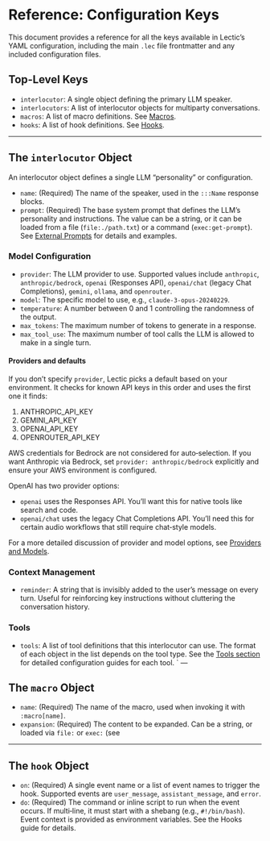 # Reference: Configuration Keys

This document provides a reference for all the keys available in Lectic's
YAML configuration, including the main `.lec` file frontmatter and any
included configuration files.

## Top-Level Keys

- `interlocutor`: A single object defining the primary LLM speaker.
- `interlocutors`: A list of interlocutor objects for multiparty
  conversations.
- `macros`: A list of macro definitions. See [Macros](../automation/01_macros.qmd).
- `hooks`: A list of hook definitions. See [Hooks](../automation/02_hooks.qmd).

---

## The `interlocutor` Object

An interlocutor object defines a single LLM "personality" or configuration.

- `name`: (Required) The name of the speaker, used in the `:::Name`
  response blocks.
- `prompt`: (Required) The base system prompt that defines the LLM's
  personality and instructions. The value can be a string, or it can be
  loaded from a file (`file:./path.txt`) or a command (`exec:get-prompt`).
  See
  [External Prompts](../context_management/03_external_prompts.qmd)
  for details and examples.

### Model Configuration

- `provider`: The LLM provider to use. Supported values include
  `anthropic`, `anthropic/bedrock`, `openai` (Responses API),
  `openai/chat` (legacy Chat Completions), `gemini`, `ollama`, and
  `openrouter`.
- `model`: The specific model to use, e.g., `claude-3-opus-20240229`.
- `temperature`: A number between 0 and 1 controlling the randomness of the
  output.
- `max_tokens`: The maximum number of tokens to generate in a response.
- `max_tool_use`: The maximum number of tool calls the LLM is allowed to make
  in a single turn.

#### Providers and defaults

If you don’t specify `provider`, Lectic picks a default based on your
environment. It checks for known API keys in this order and uses the first
one it finds:

1. ANTHROPIC_API_KEY
2. GEMINI_API_KEY
3. OPENAI_API_KEY
4. OPENROUTER_API_KEY

AWS credentials for Bedrock are not considered for auto‑selection. If you
want Anthropic via Bedrock, set `provider: anthropic/bedrock` explicitly
and ensure your AWS environment is configured.

OpenAI has two provider options:

- `openai` uses the Responses API. You’ll want this for native tools
  like search and code.
- `openai/chat` uses the legacy Chat Completions API. You’ll need this
  for certain audio workflows that still require chat‑style models.

For a more detailed discussion of provider and model options, see
[Providers and Models](../05_providers_and_models.qmd).

### Context Management

- `reminder`: A string that is invisibly added to the user's message on
  every turn. Useful for reinforcing key instructions without cluttering the
  conversation history.

### Tools

- `tools`: A list of tool definitions that this interlocutor can use. The
  format of each object in the list depends on the tool type. See the
  [Tools section](../tools/01_overview.qmd) for detailed configuration guides for each tool.
`
---

## The `macro` Object

- `name`: (Required) The name of the macro, used when invoking it with
  `:macro[name]`.
- `expansion`: (Required) The content to be expanded. Can be a string, or
  loaded via `file:` or `exec:` (see 

---

## The `hook` Object

- `on`: (Required) A single event name or a list of event names to trigger
  the hook. Supported events are `user_message`, `assistant_message`, and
  `error`.
- `do`: (Required) The command or inline script to run when the event
  occurs. If multi‑line, it must start with a shebang (e.g., `#!/bin/bash`).
  Event context is provided as environment variables. See the Hooks guide
  for details.
